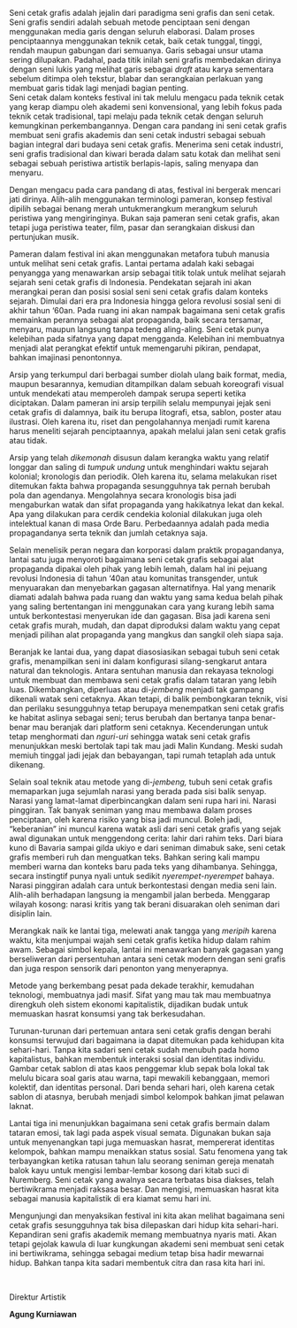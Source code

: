 Seni cetak grafis adalah jejalin dari paradigma seni grafis dan seni cetak.
Seni grafis sendiri adalah sebuah metode penciptaan seni dengan menggunakan media garis dengan seluruh elaborasi.
Dalam proses penciptaannya menggunakan teknik cetak, baik cetak tunggal, tinggi, rendah maupun gabungan dari semuanya.
Garis sebagai unsur utama sering dilupakan. Padahal, pada titik inilah seni grafis membedakan dirinya dengan seni lukis yang melihat garis sebagai *draft* atau karya sementara sebelum ditimpa oleh tekstur,
blabar dan serangkaian perlakuan yang membuat garis tidak lagi menjadi bagian penting.
<br/>
Seni cetak dalam konteks festival ini tak melulu mengacu pada teknik cetak yang kerap diampu oleh akademi seni konvensional,
yang lebih fokus pada teknik cetak tradisional, tapi melaju pada teknik cetak dengan seluruh kemungkinan perkembangannya.
Dengan cara pandang ini seni cetak grafis membuat seni grafis akademis dan seni cetak industri sebagai sebuah bagian integral dari budaya seni cetak grafis.
Menerima seni cetak industri, seni grafis tradisional dan kiwari berada dalam satu kotak dan melihat seni sebagai sebuah peristiwa artistik berlapis-lapis,
saling menyapa dan menyaru.
<br/>

Dengan mengacu pada cara pandang di atas, festival ini bergerak mencari jati dirinya.
Alih-alih menggunakan terminologi pameran, konsep festival dipilih sebagai benang merah untukmerangkum
merangkum seluruh peristiwa yang mengiringinya. Bukan saja pameran seni cetak grafis, akan tetapi juga 
peristiwa teater, film, pasar dan serangkaian diskusi dan pertunjukan musik.
<br/>

Pameran dalam festival ini akan menggunakan metafora tubuh manusia untuk melihat seni cetak grafis.
Lantai pertama adalah kaki sebagai penyangga yang menawarkan arsip sebagai titik tolak untuk melihat sejarah
sejarah seni cetak grafis di Indonesia. Pendekatan sejarah ini akan merangkai peran dan posisi sosial seni
seni cetak grafis dalam konteks sejarah. Dimulai dari era pra Indonesia hingga gelora revolusi sosial seni
di akhir tahun ‘60an. Pada ruang ini akan nampak bagaimana seni cetak grafis memainkan perannya sebagai
alat propaganda, baik secara tersamar, menyaru, maupun langsung tanpa tedeng aling-aling.
Seni cetak punya kelebihan pada sifatnya yang dapat mengganda. Kelebihan ini membuatnya menjadi alat 
perangkat efektif untuk memengaruhi pikiran, pendapat, bahkan imajinasi penontonnya.
<br/>

Arsip yang terkumpul dari berbagai sumber diolah ulang baik format, media, maupun besarannya, kemudian ditampilkan dalam sebuah koreografi visual untuk mendekati atau memperoleh dampak serupa seperti ketika diciptakan. Dalam pameran ini arsip terpilih selalu mempunyai jejak seni cetak grafis di dalamnya, baik itu berupa litografi, etsa, sablon, poster atau ilustrasi. Oleh karena itu, riset dan pengolahannya menjadi rumit karena harus meneliti sejarah penciptaannya, apakah melalui jalan seni cetak grafis atau tidak.
<br/>

Arsip yang telah *dikemonah* disusun dalam kerangka waktu yang relatif longgar dan saling di *tumpuk undung* untuk menghindari waktu sejarah kolonial; kronologis dan periodik. Oleh karena itu, selama melakukan riset ditemukan fakta bahwa propaganda sesungguhnya tak pernah berubah pola dan agendanya. Mengolahnya secara kronologis bisa jadi mengaburkan watak dan sifat propaganda yang hakikatnya lekat dan kekal. Apa yang dilakukan para cerdik cendekia kolonial dilakukan juga oleh intelektual kanan di masa Orde Baru. Perbedaannya adalah pada media propagandanya serta teknik dan jumlah cetaknya saja.
<br/>

Selain menelisik peran negara dan korporasi dalam praktik propagandanya, lantai satu juga menyoroti bagaimana seni cetak grafis sebagai alat propaganda dipakai oleh pihak yang lebih lemah, dalam hal ini pejuang revolusi Indonesia di tahun ‘40an atau komunitas transgender, untuk menyuarakan dan menyebarkan gagasan alternatifnya. Hal yang menarik diamati adalah bahwa pada ruang dan waktu yang sama kedua belah pihak yang saling bertentangan ini menggunakan cara yang kurang lebih sama untuk berkontestasi menyerukan ide dan gagasan. Bisa jadi karena seni cetak grafis murah, mudah, dan dapat diproduksi dalam waktu yang cepat menjadi pilihan alat propaganda yang mangkus dan sangkil oleh siapa saja.
<br/>

Beranjak ke lantai dua, yang dapat diasosiasikan sebagai tubuh seni cetak grafis, menampilkan seni ini dalam konfigurasi silang-sengkarut antara natural dan teknologis. Antara sentuhan manusia dan rekayasa teknologi untuk membuat dan membawa seni cetak grafis dalam tataran yang lebih luas. Dikembangkan, diperluas atau di-*jembeng* menjadi tak gampang dikenali watak seni cetaknya. Akan tetapi, di balik pembongkaran teknik, visi dan perilaku sesungguhnya tetap berupaya menempatkan seni cetak grafis ke habitat aslinya sebagai seni; terus berubah dan bertanya tanpa benar-benar mau beranjak dari platform seni cetaknya. Kecenderungan untuk tetap menghormati dan *nguri-uri* sehingga watak seni cetak grafis menunjukkan meski bertolak tapi tak mau jadi Malin Kundang. Meski sudah memiuh tinggal jadi jejak dan bebayangan, tapi rumah tetaplah ada untuk dikenang.
<br/>

Selain soal teknik atau metode yang di-*jembeng,* tubuh seni cetak grafis memaparkan juga sejumlah narasi yang berada pada sisi balik senyap. Narasi yang lamat-lamat diperbincangkan dalam seni rupa hari ini. Narasi pinggiran. Tak banyak seniman yang mau membawa dalam proses penciptaan, oleh karena risiko yang bisa jadi muncul. Boleh jadi, “keberanian” ini muncul karena watak asli dari seni cetak grafis yang sejak awal digunakan untuk menggendong cerita: lahir dari rahim teks. Dari biara kuno di Bavaria sampai gilda ukiyo e dari seniman dimabuk sake, seni cetak grafis memberi ruh dan menguatkan teks. Bahkan sering kali mampu memberi warna dan konteks baru pada teks yang dihambanya. Sehingga, secara instingtif punya nyali untuk sedikit *nyerempet-nyerempet* bahaya. Narasi pinggiran adalah cara untuk berkontestasi dengan media seni lain. Alih-alih berhadapan langsung ia mengambil jalan berbeda. Menggarap wilayah kosong: narasi kritis yang tak berani disuarakan oleh seniman dari disiplin lain.
<br/>

Merangkak naik ke lantai tiga, melewati anak tangga yang *meripih* karena waktu, kita menjumpai wajah seni cetak grafis ketika hidup dalam rahim awam. Sebagai simbol kepala, lantai ini menawarkan banyak gagasan yang berseliweran dari persentuhan antara seni cetak modern dengan seni grafis dan juga respon sensorik dari penonton yang menyerapnya.
<br/>

Metode yang berkembang pesat pada dekade terakhir, kemudahan teknologi, membuatnya jadi masif. Sifat yang mau tak mau membuatnya direngkuh oleh sistem ekonomi kapitalistik, dijadikan budak untuk memuaskan hasrat konsumsi yang tak berkesudahan.
<br/>

Turunan-turunan dari pertemuan antara seni cetak grafis dengan berahi konsumsi terwujud dari bagaimana ia dapat ditemukan pada kehidupan kita sehari-hari. Tanpa kita sadari seni cetak sudah menubuh pada homo kapitalistus, bahkan membentuk interaksi sosial dan identitas individu. Gambar cetak sablon di atas kaos penggemar klub sepak bola lokal tak melulu bicara soal garis atau warna, tapi mewakili kebanggaan, memori kolektif, dan identitas personal. Dari benda sehari hari, oleh karena cetak sablon di atasnya, berubah menjadi simbol kelompok bahkan jimat pelawan laknat.
<br/>

Lantai tiga ini menunjukkan bagaimana seni cetak grafis bermain dalam tataran emosi, tak lagi pada aspek visual semata. Digunakan bukan saja untuk menyenangkan tapi juga memuaskan hasrat, mempererat identitas kelompok, bahkan mampu menaikkan status sosial. Satu fenomena yang tak terbayangkan ketika ratusan tahun lalu seorang seniman gereja menatah balok kayu untuk mengisi lembar-lembar kosong dari kitab suci di Nuremberg. Seni cetak yang awalnya secara terbatas bisa diakses, telah bertiwikrama menjadi raksasa besar. Dan mengisi, memuaskan hasrat kita sebagai manusia kapitalistik di era kiamat semu hari ini.
<br/>

Mengunjungi dan menyaksikan festival ini kita akan melihat bagaimana seni cetak grafis sesungguhnya tak bisa dilepaskan dari hidup kita sehari-hari. Kepandiran seni grafis akademik memang membuatnya nyaris mati. Akan tetapi gejolak kawula di luar kungkungan akademi seni membuat seni cetak ini bertiwikrama, sehingga sebagai medium tetap bisa hadir mewarnai hidup. Bahkan tanpa kita sadari membentuk citra dan rasa kita hari ini.

<br/>

Direktur Artistik

**Agung Kurniawan**

